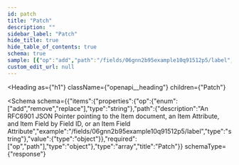 ```yaml
---
id: patch
title: "Patch"
description: ""
sidebar_label: "Patch"
hide_title: true
hide_table_of_contents: true
schema: true
sample: [{"op":"add","path":"/fields/06gnn2b95example10q91512p5/label","value":{}}]
custom_edit_url: null
---
```



<Heading
  as={"h1"}
  className={"openapi__heading"}
  children={"Patch"}
>
</Heading>





<Schema
  schema={{"items":{"properties":{"op":{"enum":["add","remove","replace"],"type":"string"},"path":{"description":"An RFC6901 JSON Pointer pointing to the Item document, an Item Attribute, and Item Field by Field ID, or an Item Field Attribute","example":"/fields/06gnn2b95example10q91512p5/label","type":"string"},"value":{"type":"object"}},"required":["op","path"],"type":"object"},"type":"array","title":"Patch"}}
  schemaType={"response"}
>
  
</Schema>
            